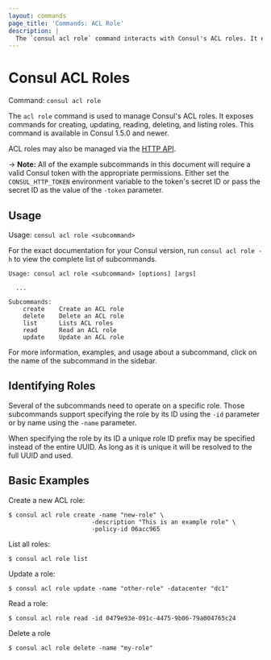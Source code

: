 ```yaml
---
layout: commands
page_title: 'Commands: ACL Role'
description: |
  The `consul acl role` command interacts with Consul's ACL roles. It exposes commands for creating, updating, reading, deleting, and listing roles. Roles consist of one or more ACL policies authorizing communication in the service mesh.
---
```


# Consul ACL Roles

Command: `consul acl role`

The `acl role` command is used to manage Consul's ACL roles.
It exposes commands for creating, updating, reading, deleting, and listing roles.
This command is available in Consul 1.5.0 and newer.

ACL roles may also be managed via the [HTTP API](/consul/api-docs/acl/roles).

-> **Note:** All of the example subcommands in this document will require a valid
Consul token with the appropriate permissions. Either set the
`CONSUL_HTTP_TOKEN` environment variable to the token's secret ID or pass the
secret ID as the value of the `-token` parameter.

## Usage

Usage: `consul acl role <subcommand>`

For the exact documentation for your Consul version, run `consul acl role -h` to view the complete list of subcommands.

```text
Usage: consul acl role <subcommand> [options] [args]

  ...

Subcommands:
    create    Create an ACL role
    delete    Delete an ACL role
    list      Lists ACL roles
    read      Read an ACL role
    update    Update an ACL role
```

For more information, examples, and usage about a subcommand, click on the name
of the subcommand in the sidebar.

## Identifying Roles

Several of the subcommands need to operate on a specific role. Those
subcommands support specifying the role by its ID using the `-id` parameter
or by name using the `-name` parameter.

When specifying the role by its ID a unique role ID prefix may be specified
instead of the entire UUID. As long as it is unique it will be resolved to the
full UUID and used.

## Basic Examples

Create a new ACL role:

```shell-session
$ consul acl role create -name "new-role" \
                       -description "This is an example role" \
                       -policy-id 06acc965
```

List all roles:

```shell-session
$ consul acl role list
```

Update a role:

```shell-session
$ consul acl role update -name "other-role" -datacenter "dc1"
```

Read a role:

```shell-session
$ consul acl role read -id 0479e93e-091c-4475-9b06-79a004765c24
```

Delete a role

```shell-session
$ consul acl role delete -name "my-role"
```
